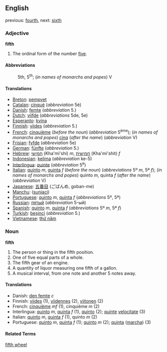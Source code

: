 ==English==

previous: [[fourth]], next: [[sixth]]

===Adjective===
'''fifth'''
# The ordinal form of the number [[five]].

====Abbreviations====
:5th, 5<sup>th</sup>; (''in names of monarchs and popes'') V

====Translations====

*[[Breton]]: [[pempvet]]
*[[Catalan]]: [[cinquè]] (''abbreviation'' 5è)
*[[Danish]]: [[femte]] (''abbreviation'' 5.)
*[[Dutch]]: [[vijfde]] (''abbreviations'' 5de, 5e)
*[[Esperanto]]: [[kvina]]
*[[Finnish]]: [[viides]] (''abbreviation'' 5.)
*[[French]]: [[cinquième]] (''before the noun'') (''abbreviation'' 5<sup>ème</sup>); (''in names of monarchs and popes'') [[cinq]] (''after the name'') (''abbreviation'' V)
*[[Frisian]]: [[fyfde]] (''abbreviation'' 5e)
*[[German]]: [[fünfte]] (''abbreviation'' 5.)
*[[Hebrew]]: [[חמישי]] (Kha'mi'shi) ''m'', [[חמישית]] (Kha'mi'shit) ''f''
*[[Indonesian]]: [[kelima]] (''abbreviation'' ke-5)
*[[Interlingua]]: [[quinte]] (''abbreviation'' 5<sup>e</sup>)
*[[Italian]]: [[quinto]] ''m'', [[quinta]] ''f'' (''before the noun'') (''abbreviations'' 5º ''m'', 5ª ''f''); (''in names of monarchs and popes'') quinto ''m'', quinta ''f'' (''after the name'') (''abbreviation'' V)
*[[Japanese]]: [[五番目]] (ごばんめ, goban-me)
*[[Manchu]]: ([[sunjaci]])
*[[Portuguese]]: [[quinto]] ''m'', [[quinta]] ''f'' (''abbreviations'' 5º, 5ª)
*[[Russian]]: [[пятый]] (''abbreviation'' 5-ый)
*[[Spanish]]: [[quinto]] ''m'', [[quinta]] ''f'' (''abbreviations'' 5º ''m'', 5ª ''f'')
*[[Turkish]]: [[beşinci]] (''abbreviation'' 5.)
*[[Vietnamese]]: [[thứ năm]]

===Noun===
'''fifth'''
#The person or thing in the fifth position.
#One of five equal parts of a whole.
#The fifth gear of an engine.
#A quantity of liquor measuring one fifth of a gallon.
#A musical interval, from one note and another 5 notes away.

====Translations====

*Danish: [[den femte]] ''c''
*Finnish: [[viides]] (1), [[viidennes]] (2), [[viitonen]] (2)
*French: [[cinquième]] ''mf'' (1), cinquième ''m'' (2)
*Interlingua: [[quinto]] ''m'', [[quinta]] ''f'' (1), [[quinto]] (2); [[quinte]] [[velocitate]] (3)
*Italian: [[quinto]] ''m'', [[quinta]] ''f'' (1), quinto ''m'' (2)
*Portuguese: [[quinto]] ''m'', [[quinta]] ''f'' (1); [[quinto]] ''m'' (2); [[quinta]] ([[marcha]]) (3)

====Related Terms====
[[fifth wheel]]